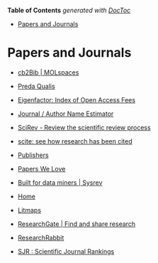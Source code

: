 <!-- START doctoc generated TOC please keep comment here to allow auto update -->
<!-- DON'T EDIT THIS SECTION, INSTEAD RE-RUN doctoc TO UPDATE -->
**Table of Contents**  *generated with [DocToc](https://github.com/thlorenz/doctoc)*

- [Papers and Journals](#papers-and-journals)

<!-- END doctoc generated TOC please keep comment here to allow auto update -->

# Papers and Journals

- [cb2Bib | MOLspaces](https://www.molspaces.com/cb2bib/)

- [Preda Qualis](https://predaqualis.netlify.app/)

- [Eigenfactor: Index of Open Access Fees](http://eigenfactor.org/projects/openAccess/oa.php)

- [Journal / Author Name Estimator](http://jane.biosemantics.org/)

- [SciRev - Review the scientific review process](http://scirev.org/)

- [scite: see how research has been cited](http://scite.ai/)

- [Publishers](https://beallslist.net/)

- [Papers We Love](https://paperswelove.org/)

- [Built for data miners | Sysrev](https://sysrev.com/)

- [Home](https://www.equator-network.org/)

- [Litmaps](https://www.litmaps.co/)

- [ResearchGate | Find and share research](https://www.researchgate.net/)

- [ResearchRabbit](https://www.researchrabbit.ai/)

- [SJR : Scientific Journal Rankings](https://www.scimagojr.com/journalrank.php)